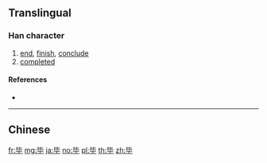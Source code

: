 {{also|畢}}
==Translingual==

===Han character===
{{Han char|rn=81|rad=比|as=02|sn=6|four=|canj=PPJ}}

# [[end]], [[finish]], [[conclude]]
# [[completed]]

====References====
* {{Han ref|kx=0590.091|hdz=21417.010|uh=6BD5|ud=27605}}

----

==Chinese==
{{zh-see|畢}}

[[fr:毕]]
[[mg:毕]]
[[ja:毕]]
[[no:毕]]
[[pl:毕]]
[[th:毕]]
[[zh:毕]]